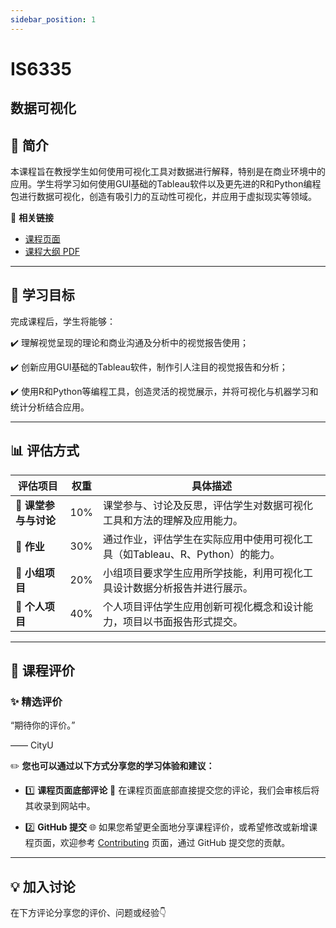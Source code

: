 ```yaml
---
sidebar_position: 1
---
```


# IS6335
## 数据可视化

## **📘 简介**
本课程旨在教授学生如何使用可视化工具对数据进行解释，特别是在商业环境中的应用。学生将学习如何使用GUI基础的Tableau软件以及更先进的R和Python编程包进行数据可视化，创造有吸引力的互动性可视化，并应用于虚拟现实等领域。

🔗 **相关链接**
- [课程页面](https://www.cityu.edu.hk/catalogue/pg/202425/course/IS6335.htm)
- [课程大纲 PDF](https://www.cityu.edu.hk/catalogue/pg/202425/course/IS6335.pdf)

---

## **🎯 学习目标**

完成课程后，学生将能够：

✔️ 理解视觉呈现的理论和商业沟通及分析中的视觉报告使用；

✔️ 创新应用GUI基础的Tableau软件，制作引人注目的视觉报告和分析；

✔️ 使用R和Python等编程工具，创造灵活的视觉展示，并将可视化与机器学习和统计分析结合应用。

---

## **📊 评估方式**

| **评估项目**          | **权重** | **具体描述**                                                                                       |
|----------------------|---------|---------------------------------------------------------------------------------------------------|
| **📄 课堂参与与讨论** | 10%     | 课堂参与、讨论及反思，评估学生对数据可视化工具和方法的理解及应用能力。                          |
| **📄 作业**           | 30%     | 通过作业，评估学生在实际应用中使用可视化工具（如Tableau、R、Python）的能力。                    |
| **📄 小组项目**       | 20%     | 小组项目要求学生应用所学技能，利用可视化工具设计数据分析报告并进行展示。                       |
| **📄 个人项目**       | 40%     | 个人项目评估学生应用创新可视化概念和设计能力，项目以书面报告形式提交。                        |

---

## **💬 课程评价**

### ✨ **精选评价**
<div className={commentStyles.commentBox}>
    <p className={commentStyles.commentText}>
        “期待你的评价。”
    </p>
    <p className={commentStyles.commentAuthor}>—— CityU</p>
</div>

✏️ **您也可以通过以下方式分享您的学习体验和建议：**

- 1️⃣ **课程页面底部评论**
💬 在课程页面底部直接提交您的评论，我们会审核后将其收录到网站中。

- 2️⃣ **GitHub 提交**
🌐 如果您希望更全面地分享课程评价，或希望修改或新增课程页面，欢迎参考 [Contributing](https://penjc.github.io/cityU-navigator/contributing) 页面，通过 GitHub 提交您的贡献。


---

## **💡 加入讨论**

在下方评论分享您的评价、问题或经验👇
<Utterances />
